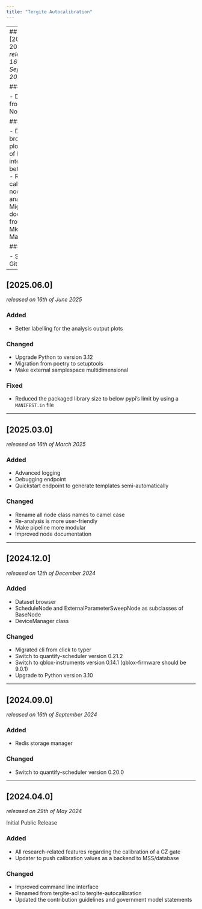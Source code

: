 ```yaml
---
title: "Tergite Autocalibration"
---
```

---
## [2025.09.0] - 2025-09-16
_released on 16th of September 2025_

### Added

- Datasets from IQT Nordics

### Changed

- Data browser uses plotly instead of PyQT and integrates better with CLI
- Run single calibration node in re-analysis
- Migrated documentation from Quarto to MkDocs Material.

### Fixed

- Simplify GitLab pipeline

---

## [2025.06.0]
_released on 16th of June 2025_

### Added

- Better labelling for the analysis output plots

### Changed

- Upgrade Python to version 3.12
- Migration from poetry to setuptools
- Make external samplespace multidimensional

### Fixed

- Reduced the packaged library size to below pypi's limit by using a `MANIFEST.in` file

---

## [2025.03.0]
_released on 16th of March 2025_

### Added
- Advanced logging
- Debugging endpoint
- Quickstart endpoint to generate templates semi-automatically

### Changed

- Rename all node class names to camel case
- Re-analysis is more user-friendly
- Make pipeline more modular
- Improved node documentation

---

## [2024.12.0]
_released on 12th of December 2024_

### Added

- Dataset browser
- ScheduleNode and ExternalParameterSweepNode as subclasses of BaseNode
- DeviceManager class

### Changed

- Migrated cli from click to typer
- Switch to quantify-scheduler version 0.21.2
- Switch to qblox-instruments version 0.14.1 (qblox-firmware should be 9.0.1)
- Upgrade to Python version 3.10

---

## [2024.09.0]
_released on 16th of September 2024_

### Added

- Redis storage manager

### Changed

- Switch to quantify-scheduler version 0.20.0

---

## [2024.04.0]
_released on 29th of May 2024_

Initial Public Release

### Added

- All research-related features regarding the calibration of a CZ gate
- Updater to push calibration values as a backend to MSS/database

### Changed

- Improved command line interface
- Renamed from tergite-acl to tergite-autocalibration
- Updated the contribution guidelines and government model statements
